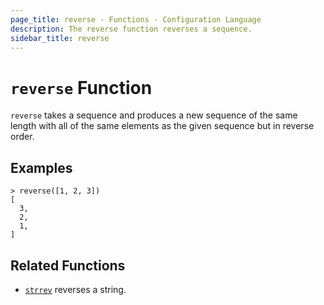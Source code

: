 ```yaml
---
page_title: reverse - Functions - Configuration Language
description: The reverse function reverses a sequence.
sidebar_title: reverse
---
```


# `reverse` Function

`reverse` takes a sequence and produces a new sequence of the same length
with all of the same elements as the given sequence but in reverse order.

## Examples

```
> reverse([1, 2, 3])
[
  3,
  2,
  1,
]
```

## Related Functions

- [`strrev`](/language/functions/strrev) reverses a string.
